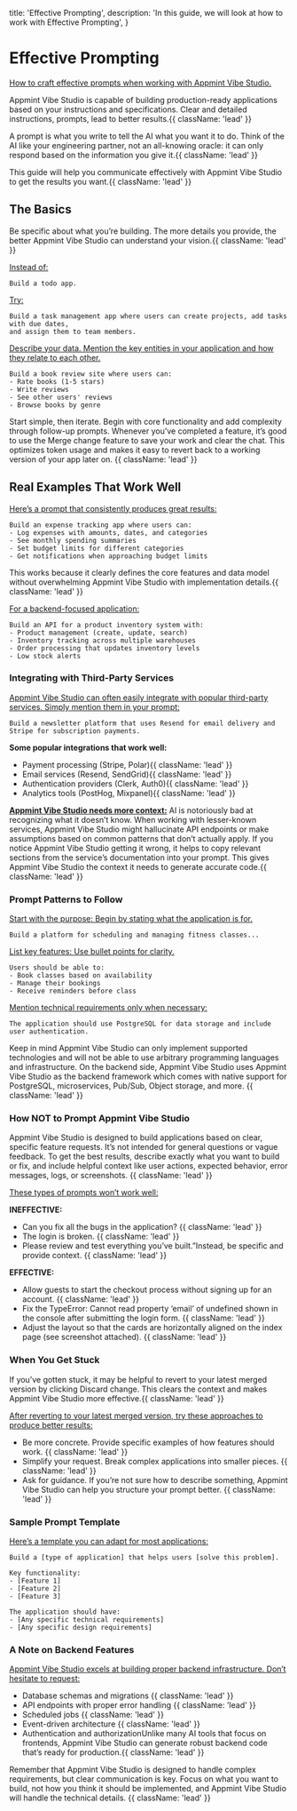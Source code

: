  title: 'Effective Prompting',
  description:
    'In this guide, we will look at how to work with Effective Prompting',
}

# Effective Prompting

[How to craft effective prompts when working with Appmint Vibe Studio.](#)

Appmint Vibe Studio is capable of building production-ready applications based on your instructions and specifications. Clear and detailed instructions, prompts, lead to better results.{{ className: 'lead' }}

A prompt is what you write to tell the AI what you want it to do. Think of the AI like your engineering partner, 
not an all-knowing oracle: it can only respond based on the information you give it.{{ className: 'lead' }}

This guide will help you communicate effectively with Appmint Vibe Studio to get the results you want.{{ className: 'lead' }}

## The Basics

Be specific about what you’re building. The more details you provide, the better Appmint Vibe Studio can understand your vision.{{ className: 'lead' }}

[Instead of:](#)

```
Build a todo app.

```

[Try:](#)

```
Build a task management app where users can create projects, add tasks with due dates,
and assign them to team members.

```

[Describe your data. Mention the key entities in your application and how they relate to each other.](#)

```
Build a book review site where users can:
- Rate books (1-5 stars)
- Write reviews
- See other users' reviews
- Browse books by genre

```

Start simple, then iterate. Begin with core functionality and add complexity through follow-up prompts. Whenever you’ve completed a feature,
 it’s good to use the Merge change feature to save your work and clear the chat.
  This optimizes token usage and makes it easy to revert back to a working version of your app later on. {{ className: 'lead' }}

## Real Examples That Work Well

[Here’s a prompt that consistently produces great results:](#)

```
Build an expense tracking app where users can:
- Log expenses with amounts, dates, and categories
- See monthly spending summaries
- Set budget limits for different categories
- Get notifications when approaching budget limits

```

This works because it clearly defines the core features and data model without overwhelming Appmint Vibe Studio with implementation details.{{ className: 'lead' }}

[For a backend-focused application:](#)

```
Build an API for a product inventory system with:
- Product management (create, update, search)
- Inventory tracking across multiple warehouses
- Order processing that updates inventory levels
- Low stock alerts

```

### Integrating with Third-Party Services

[Appmint Vibe Studio can often easily integrate with popular third-party services. Simply mention them in your prompt:](#)

```
Build a newsletter platform that uses Resend for email delivery and Stripe for subscription payments.

```

**Some popular integrations that work well:**

- Payment processing (Stripe, Polar){{ className: 'lead' }}
- Email services (Resend, SendGrid){{ className: 'lead' }}
- Authentication providers (Clerk, Auth0){{ className: 'lead' }}
- Analytics tools (PostHog, Mixpanel){{ className: 'lead' }}

[**Appmint Vibe Studio needs more context:**](#) AI is notoriously bad at recognizing what it doesn’t know. When working with lesser-known services,
 Appmint Vibe Studio might hallucinate API endpoints or make assumptions based on common patterns that don’t actually apply.
  If you notice Appmint Vibe Studio getting it wrong, it helps to copy relevant sections from the service’s documentation into your prompt.
   This gives Appmint Vibe Studio the context it needs to generate accurate code.{{ className: 'lead' }}

### Prompt Patterns to Follow

[Start with the purpose: Begin by stating what the application is for.](#)

```
Build a platform for scheduling and managing fitness classes...

```

[List key features: Use bullet points for clarity.](#)

```
Users should be able to:
- Book classes based on availability
- Manage their bookings
- Receive reminders before class

```

[Mention technical requirements only when necessary:](#)

```
The application should use PostgreSQL for data storage and include user authentication.

```

Keep in mind Appmint Vibe Studio can only implement supported technologies and will not be able to use arbitrary programming 
languages and infrastructure. On the backend side, Appmint Vibe Studio uses Appmint Vibe Studio as the backend framework which 
comes with native support for PostgreSQL, microservices, Pub/Sub, Object storage, and more. {{ className: 'lead' }}

### How NOT to Prompt Appmint Vibe Studio

Appmint Vibe Studio is designed to build applications based on clear, specific feature requests.
 It’s not intended for general questions or vague feedback. To get the best results, describe exactly what
  you want to build or fix, and include helpful context like user actions, expected behavior, error messages, logs, or screenshots. {{ className: 'lead' }}

[These types of prompts won’t work well:](#)

**INEFFECTIVE:**

- Can you fix all the bugs in the application? {{ className: 'lead' }}
- The login is broken. {{ className: 'lead' }}
- Please review and test everything you’ve built.”Instead, be specific and provide context. {{ className: 'lead' }}

**EFFECTIVE:**

- Allow guests to start the checkout process without signing up for an account. {{ className: 'lead' }}
- Fix the TypeError: Cannot read property ‘email’ of undefined shown in the console after submitting the login form. {{ className: 'lead' }}
- Adjust the layout so that the cards are horizontally aligned on the index page (see screenshot attached). {{ className: 'lead' }}

### When You Get Stuck

If you’ve gotten stuck, it may be helpful to revert to your latest merged version by clicking Discard change. This clears the context and makes Appmint Vibe Studio more effective.{{ className: 'lead' }}

[After reverting to your latest merged version, try these approaches to produce better results:](#)

- Be more concrete. Provide specific examples of how features should work. {{ className: 'lead' }}
- Simplify your request. Break complex applications into smaller pieces. {{ className: 'lead' }}
- Ask for guidance. If you’re not sure how to describe something, Appmint Vibe Studio can help you structure your prompt better. {{ className: 'lead' }}

### Sample Prompt Template

[Here’s a template you can adapt for most applications:](#)

```
Build a [type of application] that helps users [solve this problem].

Key functionality:
- [Feature 1]
- [Feature 2]
- [Feature 3]

The application should have:
- [Any specific technical requirements]
- [Any specific design requirements]

```

### A Note on Backend Features

[Appmint Vibe Studio excels at building proper backend infrastructure. Don’t hesitate to request:](#)

- Database schemas and migrations {{ className: 'lead' }}
- API endpoints with proper error handling {{ className: 'lead' }}
- Scheduled jobs {{ className: 'lead' }}
- Event-driven architecture {{ className: 'lead' }}
- Authentication and authorizationUnlike many AI tools that focus on frontends,
 Appmint Vibe Studio can generate robust backend code that’s ready for production.{{ className: 'lead' }}
 
 Remember that Appmint Vibe Studio is designed to handle complex requirements, but clear communication is key. Focus on what you want to build, not how you think it should be implemented, and Appmint Vibe Studio will handle the technical details. {{ className: 'lead' }}
